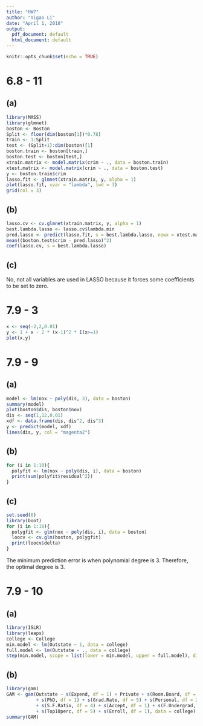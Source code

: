 ```yaml
---
title: "HW7"
author: "Yigao Li"
date: "April 1, 2018"
output:
  pdf_document: default
  html_document: default
---
```


```r
knitr::opts_chunk$set(echo = TRUE)
```

# 6.8 - 11

## (a)

```r
library(MASS)
library(glmnet)
boston <- Boston
Split <- floor(dim(boston[1])*0.78)
train <- 1:Split
test <- (Split+1):dim(boston)[1]
boston.train <- boston[train,]
boston.test <- boston[test,]
xtrain.matrix <- model.matrix(crim ~ ., data = boston.train)
xtest.matrix <- model.matrix(crim ~ ., data = boston.test)
y <- boston.train$crim
lasso.fit <- glmnet(xtrain.matrix, y, alpha = 1)
plot(lasso.fit, xvar = "lambda", lwd = 3)
grid(col = 3)
```

## (b)

```r
lasso.cv <- cv.glmnet(xtrain.matrix, y, alpha = 1)
best.lambda.lasso <- lasso.cv$lambda.min
pred.lasso <- predict(lasso.fit, s = best.lambda.lasso, newx = xtest.matrix)
mean((boston.test$crim - pred.lasso)^2)
coef(lasso.cv, s = best.lambda.lasso)
```

## (c)

No, not all variables are used in LASSO because it forces some coefficients to be set to zero.

# 7.9 - 3

```r
x <- seq(-2,2,0.01)
y <- 1 + x - 2 * (x-1)^2 * I(x>=1)
plot(x,y)
```

# 7.9 - 9

## (a)

```r
model <- lm(nox ~ poly(dis, 3), data = boston)
summary(model)
plot(boston$dis, boston$nox)
dis <- seq(1,12,0.01)
xdf <- data.frame(dis, dis^2, dis^3)
y <- predict(model, xdf)
lines(dis, y, col = "magenta2")
```

## (b)

```r
for (i in 1:10){
  polyfit <- lm(nox ~ poly(dis, i), data = boston)
  print(sum(polyfit$residual^2))
}
```

## (c)

```r
set.seed(6)
library(boot)
for (i in 1:10){
  polygfit <- glm(nox ~ poly(dis, i), data = boston)
  loocv <- cv.glm(boston, polygfit)
  print(loocv$delta)
}
```

The minimum prediction error is when polynomial degree is 3. Therefore, the optimal degree is 3.

# 7.9 - 10

## (a)

```r
library(ISLR)
library(leaps)
college <- College
min.model <- lm(Outstate ~ 1, data = college)
full.model <- lm(Outstate ~ ., data = college)
step(min.model, scope = list(lower = min.model, upper = full.model), direction = "forward")
```

## (b)

```r
library(gam)
GAM <- gam(Outstate ~ s(Expend, df = 1) + Private + s(Room.Board, df = 5) + s(perc.alumni, df = 3)
           + s(PhD, df = 1) + s(Grad.Rate, df = 5) + s(Personal, df = 2) + s(Terminal, df = 5)
           + s(S.F.Ratio, df = 4) + s(Accept, df = 1) + s(F.Undergrad, df = 1) + s(Apps, df = 1)
           + s(Top10perc, df = 5) + s(Enroll, df = 1), data = college)
summary(GAM)
```